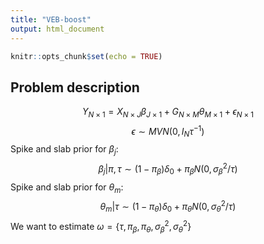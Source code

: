 ```yaml
---
title: "VEB-boost"
output: html_document
---
```


```r
knitr::opts_chunk$set(echo = TRUE)
```

## Problem description

$$Y_{N \times 1}= X_{N \times J}\beta_{J\times1} + G_{N\times M}\theta_{M\times1} + \epsilon_{N\times1}$$
$$ \epsilon \sim MVN(0,I_N\tau^{-1})$$
Spike and slab prior for $\beta_j$:
$$\beta_j|\pi,\tau \sim (1- \pi_\beta)\delta_0 + \pi_\beta N(0, \sigma_\beta^2/\tau)$$
Spike and slab prior for $\theta_m$:
$$\theta_m | \tau \sim (1- \pi_\theta)\delta_0 + \pi_\theta N(0, \sigma_\theta^2/\tau)$$
We want to estimate $\omega=\{\tau,\pi_\beta, \pi_\theta, \sigma_\beta^2,\sigma_\theta^2\}$
